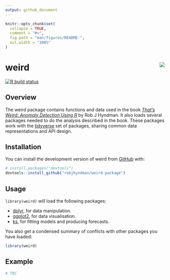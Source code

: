```yaml
---
output: github_document
---
```


<!-- README.md is generated from README.Rmd. Please edit that file -->

```r
knitr::opts_chunk$set(
  collapse = TRUE,
  comment = "#>",
  fig.path = "man/figures/README-",
  out.width = "100%"
)
```

# weird  <img src="man/figures/weird-hex.png" align="right" />

<!-- badges: start -->
[![R build status](https://github.com/robjhyndman/weird-package/workflows/R-CMD-check/badge.svg)](https://github.com/robjhyndman/weird-package/actions)
<!-- badges: end -->

## Overview

The weird package contains functions and data used in the book [*That's Weird: Anomaly Detection Using R*](https://OTexts.com/weird/) by Rob J Hyndman. It also loads several packages needed to do the analysis described in the book. These packages work with the [tidyverse](https://www.tidyverse.org/) set of packages, sharing common data representations and API design.

## Installation

You can install the development version of weird from [GitHub](https://github.com/) with:

``` r
# install.packages("devtools")
devtools::install_github("robjhyndman/weird-package")
```

## Usage

`library(weird)` will load the following packages:

* [dplyr](https://dplyr.tidyverse.org), for data manipulation.
* [ggplot2](https://ggplot2.tidyverse.org), for data visualisation.
* [ks](https://cran.r-project.org/package=ks), for fitting models and producing forecasts.

You also get a condensed summary of conflicts with other packages you have loaded:

```r
library(weird)
```


## Example


```r
# TBC

```
